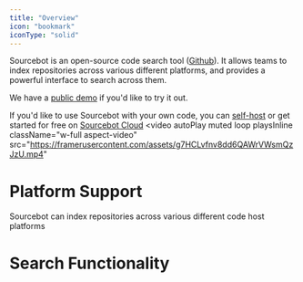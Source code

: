 ```yaml
---
title: "Overview"
icon: "bookmark"
iconType: "solid"
---
```



Sourcebot is an open-source code search tool ([Github](https://github.com/sourcebot-dev/sourcebot)). It allows teams to index repositories across various different platforms, and provides a powerful interface to search across them.

We have a [public demo](https://sourcebot.dev/search) if you'd like to try it out.

If you'd like to use Sourcebot with your own code, you can [self-host](/self-hosting) or get started for free on [Sourcebot Cloud](https://sourcebot.dev/login)
<video
  autoPlay
  muted
  loop
  playsInline
  className="w-full aspect-video"
  src="https://framerusercontent.com/assets/g7HCLvfnv8dd6QAWrVWsmQzJzU.mp4"
></video>

# Platform Support

Sourcebot can index repositories across various different code host platforms

<ConnectionCards/>

# Search Functionality

<Tabs>
    <Tab title="Exact Search">
    </Tab>
    <Tab title="Regex Search">
    </Tab>
    <Tab title="Filter by Repo">
    </Tab>
</Tabs>